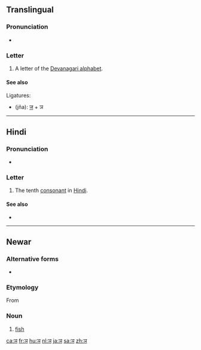 {{Devanagari character info|hex=091E|name=DEVANAGARI LETTER NYA|image=[[File:Deva-ञ-order.gif|100px]]|previous=झ|next=ट}}
==Translingual==
{{wikipedia|Nya (Indic)}}

===Pronunciation===
* {{IPA|/ɲə/|lang=mul}} {{qualifier|may vary by language}}

===Letter===
{{mul-Deva|ña}}

# A letter of the [[Devanagari alphabet]].

====See also====
Ligatures:
* {{l|mul|ज्ञ}} (jña): [[ज]] + ञ

----

==Hindi==

===Pronunciation===
* {{IPA|[ɲə]|lang=hi}}

===Letter===
{{head|hi|letter}}

# The tenth [[consonant]] in [[Hindi]].

====See also====
* {{list:Devanagari script letters/hi}}

----

==Newar==

===Alternative forms===
* {{lb|new|Dolakhae}} {{l|new|ङ|tr=ŋa}}

===Etymology===
From {{der|new|sit-pro|*s-ŋja}}

===Noun===
{{head|new|noun|tr=nya}}

# {{lb|new|Kathmandu}} [[fish]]

[[ca:ञ]]
[[fr:ञ]]
[[hu:ञ]]
[[nl:ञ]]
[[ja:ञ]]
[[sa:ञ]]
[[zh:ञ]]